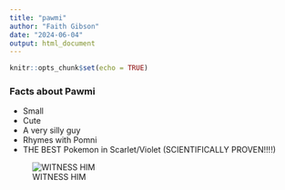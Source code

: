 ```yaml
---
title: "pawmi"
author: "Faith Gibson"
date: "2024-06-04"
output: html_document
---
```


```r
knitr::opts_chunk$set(echo = TRUE)
```

### Facts about Pawmi

* Small
* Cute
* A very silly guy
* Rhymes with Pomni
* THE BEST Pokemon in Scarlet/Violet (SCIENTIFICALLY PROVEN!!!!)

![WITNESS HIM](https://archives.bulbagarden.net/media/upload/thumb/5/58/0921Pawmi.png/375px-0921Pawmi.png)